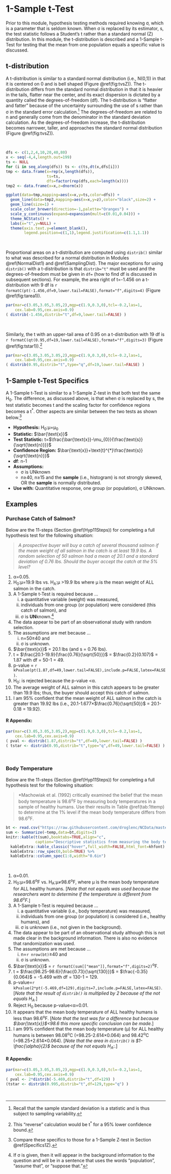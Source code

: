 # 1-Sample t-Test {#t1test}
Prior to this module, hypothesis testing methods required knowing &sigma;, which is a parameter that is seldom known. When &sigma; is replaced by its estimator, s, the test statistic follows a Student's t rather than a standard normal (Z) distribution. In this module, the t-distribution is described and a 1-Sample t-Test for testing that the mean from one population equals a specific value is discussed.

## t-distribution
A t-distribution is similar to a standard normal distribution (i.e., N(0,1)) in that it is centered on 0 and is bell shaped (Figure \@ref(fig:tvsZ)). The t-distribution differs from the standard normal distribution in that it is heavier in the tails, flatter near the center, and its exact dispersion is dictated by a quantity called the degrees-of-freedom (df). The t-distribution is "flatter and fatter" because of the uncertainty surrounding the use of s rather than &sigma; in the standard error calculation.^[Recall that the sample standard deviation is a statistic and is thus subject to sampling variability.] The degrees-of-freedom are related to n and generally come from the denominator in the standard deviation calculation. As the degrees-of-freedom increase, the t-distribution becomes narrower, taller, and approaches the standard normal distribution (Figure \@ref(fig:tvsZ)).

&nbsp;

```r
dfs <- c(1,2,4,10,20,40,80)
x <- seq(-4,4,length.out=199)
ts <- NULL
for (i in seq_along(dfs)) ts <- c(ts,dt(x,dfs[i]))
tmp <- data.frame(x=rep(x,length(dfs)),
                  ts=ts,
                  dfs=factor(rep(dfs,each=length(x))))
tmp2 <- data.frame(x=x,z=dnorm(x))

ggplot(data=tmp,mapping=aes(x=x,y=ts,color=dfs)) +
  geom_line(data=tmp2,mapping=aes(x=x,y=z),color="black",size=2) +
  geom_line(size=1) +
  scale_color_brewer(direction=-1,palette="Oranges") +
  scale_y_continuous(expand=expansion(mult=c(0.01,0.04))) +
  theme_NCStats() +
  labs(x="t",y=NULL) +
  theme(axis.text.y=element_blank(),
        legend.position=c(1,1),legend.justification=c(1.1,1.1))
```

&nbsp;

Proportional areas on a t-distribution are computed using `distrib()` similar to what was described for a normal distribution in Modules \@ref(NormalDist1) and \@ref(SamplingDist). The major exceptions for using `distrib()` with a t-distribution is that `distrib="t"` must be used and the degrees-of-freedom must be given in `df=` (how to find df is discussed in subsequent sections). For example, the area right of t=-1.456 on a t-distribution with 9 df is `r formatC(pt(-1.456,df=9,lower.tail=FALSE),format="f",digits=4)` (Figure \@ref(fig:tarea1)).

```r
par(mar=c(3.05,3.05,3.05,2),mgp=c(1.9,0.3,0),tcl=-0.2,las=1,
    cex.lab=0.95,cex.axis=0.9)
( distrib(-1.456,distrib="t",df=9,lower.tail=FALSE) )
```

&nbsp;

Similarly, the t with an upper-tail area of 0.95 on a t-distribution with 19 df is `r formatC(qt(0.95,df=19,lower.tail=FALSE),format="f",digits=3)` (Figure \@ref(fig:tstar1)).^[This "reverse" calculation would be t^\*^ for a 95% lower confidence bound.]

```r
par(mar=c(3.05,3.05,3.05,2),mgp=c(1.9,0.3,0),tcl=-0.2,las=1,
    cex.lab=0.95,cex.axis=0.9)
( distrib(0.95,distrib="t",type="q",df=19,lower.tail=FALSE) )
```

## 1-Sample t-Test Specifics {#Specifics1t}
A 1-Sample t-Test is similar to a 1-Sample Z-test in that both test the same H~0~. The difference, as discussed above, is that when &sigma; is replaced by s, the test statistic becomes t and the scaling factor for confidence regions becomes a t^\*^. Other aspects are similar between the two tests as shown below.^[Compare these specifics to those for a 1-Sample Z-test in Section \@ref(Specifics1Z).]

* **Hypothesis:** H~0~:&mu;=&mu;~0~
* **Statistic:** $\bar{\text{x}}$
* **Test Statistic:** t=$\frac{\bar{\text{x}}-\mu_{0}}{\frac{\text{s}}{\sqrt{\text{n}}}}$
* **Confidence Region:** $\bar{\text{x}}+\text{t}^{*}\frac{\text{s}}{\sqrt{\text{n}}}$
* **df**: n-1
* **Assumptions:**
    * &sigma; is UNknown
    * n&geq;40, n&geq;15 and the **sample** (i.e., histogram) is not strongly skewed, OR the **sample** is normally distributed.
* **Use with:** Quantitative response, one group (or population), &sigma; UNknown.

## Examples
### Purchase Catch of Salmon?
Below are the 11-steps (Section \@ref(Hyp11Steps)) for completing a full hypothesis test for the following situation:

> *A prospective buyer will buy a catch of several thousand salmon if the mean weight of all salmon in the catch is at least 19.9 lbs. A random selection of 50 salmon had a mean of 20.1 and a standard deviation of 0.76 lbs. Should the buyer accept the catch at the 5% level?*

1. &alpha;=0.05.
1. H~0~:&mu;=19.9 lbs vs. H~A~:&mu; >19.9 lbs where &mu; is the mean weight of ALL salmon in the catch.
1. A 1-Sample t-Test is required because ...
    i. a quantitative variable (weight) was measured,
    i. individuals from one group (or population) were considered (this catch of salmon), and
    i. &sigma; is **UN**known.^[If &sigma; is given, then it will appear in the background information to the question and will be in a sentence that uses the words "population", "assume that", or "suppose that."]
1. The data appear to be part of an observational study with random selection.
1. The assumptions are met because ...
    i. n=50&geq;40 and
    i. &sigma; is unknown.
1. $\bar{\text{x}}$ = 20.1 lbs (and s = 0.76 lbs).
1. t = $\frac{20.1-19.9}{\frac{0.76}{\sqrt{50}}}$ = $\frac{0.2}{0.107}$ = 1.87 with df = 50-1 = 49.
1. p-value = `r kPvalue(pt(1.87,df=49,lower.tail=FALSE),include.p=FALSE,latex=FALSE)`.
1. H~0~: is rejected because the p-value <&alpha;.
1. The average weight of ALL salmon in this catch appears to be greater than 19.9 lbs; thus, the buyer should accept this catch of salmon.
1. I am 95% confident that the mean weight of ALL salmon in the catch is greater than 19.92 lbs (i.e., 20.1-1.677&times;$\frac{0.76}{\sqrt{50}}$ = 20.1-0.18 = 19.92).

#### R Appendix: {-}
```r
par(mar=c(3.05,3.05,3.05,2),mgp=c(1.9,0.3,0),tcl=-0.2,las=1,
    cex.lab=0.95,cex.axis=0.9)
( pval <- distrib(1.87,distrib="t",df=49,lower.tail=FALSE) )
( tstar <- distrib(0.95,distrib="t",type="q",df=49,lower.tail=FALSE) )
```

&nbsp;

### Body Temperature
Below are the 11-steps (Section \@ref(Hyp11Steps)) for completing a full hypothesis test for the following situation:

> *Machowiak et al. (1992) critically examined the belief that the mean body temperature is 98.6^o^F by measuring body temperatures in a sample of healthy humans. Use their results in Table \@ref(tab:1ttemp) to determine at the 1% level if the mean body temperature differs from 98.6^o^F.

```r
bt <- read.csv("https://raw.githubusercontent.com/droglenc/NCData/master/BodyTemp.csv")
sum <- Summarize(~temp,data=bt,digits=2)
knitr::kable(t(sum),booktabs=TRUE,align="c",
             caption="Descriptive statistics from measuring the body temperature of a sample of healthy humans.") %>%
  kableExtra::kable_classic("hover",full_width=FALSE,html_font=khfont) %>%
  kableExtra::row_spec(0,bold=TRUE) %>%
  kableExtra::column_spec(1:8,width="0.6in")
```

&nbsp;

1. &alpha;=0.01.
1. H~0~:&mu;=98.6^o^F vs. H~A~:&mu;&ne;98.6^o^F, where &mu; is the mean body temperature for ALL healthy humans. [*Note that not equals was used because the researchers want to determine if the temperature is different from $98.6$^o^F.*]
1. A 1-Sample t-Test is required because ...
    i. a quantitative variable (i.e., body temperature) was measured,
    i. individuals from one group (or population) is considered (i.e., healthy humans), and
    i. &sigma; is unknown (i.e., not given in the background).
1. The data appear to be part of an observational study although this is not made clear in the background information. There is also no evidence that randomization was used.
1. The assumptions are met because ...
    i. n=`r nrow(bt)`&geq;40 and
    i. &sigma; is unknown.
1. $\bar{\text{x}}$ = `r formatC(sum[["mean"]],format="f",digits=2)`^o^F.
1. t = $\frac{98.25-98.6}{\frac{0.73}{\sqrt{130}}}$ = $\frac{-0.35}{0.064}$ = -5.469 with df = 130-1 = 129.
1. p-value=`r kPvalue(2*pt(-5.469,df=129),digits=7,include.p=FALSE,latex=FALSE)`. [*Note that the result of `distrib()` is multiplied by 2 because of the not equals H~A~.*]
1. Reject H~0~ because p-value<&alpha;=0.01.
1. It appears that the mean body temperature of ALL healthy humans is less than 98.6^o^F. [*Note that the test was for a difference but because $\bar{\text{x}}$<98.6 this more specific conclusion can be made.*]
1. I am 99% confident that the mean body temperature (&mu;) for ALL healthy humans is between 98.08^o^C (=98.25-2.614&times;0.064) and 98.42^o^C (=98.25+2.614&times;0.064). [*Note that the area in `distrib()` is $1-\frac{\alpha}{2}$ because of the not equals H~A~:.*]

#### R Appendix: {-}
```r
par(mar=c(3.05,3.05,3.05,2),mgp=c(1.9,0.3,0),tcl=-0.2,las=1,
    cex.lab=0.95,cex.axis=0.9)
( pval <- 2*distrib(-5.469,distrib="t",df=129) )
(tstar <- distrib(0.995,distrib="t",df=129,type="q") )
```

&nbsp;
